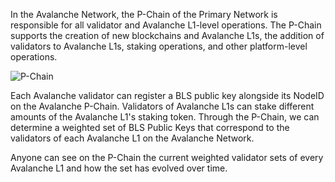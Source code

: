 In the Avalanche Network, the P-Chain of the Primary Network is responsible for all validator and Avalanche L1-level operations. The P-Chain supports the creation of new blockchains and Avalanche L1s, the addition of validators to Avalanche L1s, staking operations, and other platform-level operations. 

![P-Chain](/common-images/primary-network/p-chain.png)

Each Avalanche validator can register a BLS public key alongside its NodeID on the Avalanche P-Chain. Validators of Avalanche L1s can stake different amounts of the Avalanche L1's staking token. Through the P-Chain, we can determine a weighted set of BLS Public Keys that correspond to the validators of each Avalanche L1 on the Avalanche Network.

Anyone can see on the P-Chain the current weighted validator sets of every Avalanche L1 and how the set has evolved over time.